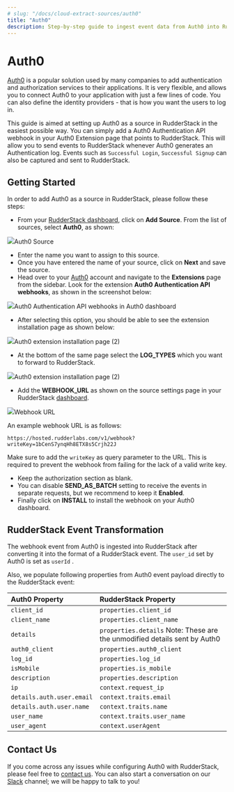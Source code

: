 ```yaml
---
# slug: "/docs/cloud-extract-sources/auth0"
title: "Auth0"
description: Step-by-step guide to ingest event data from Auth0 into RudderStack
---
```


# Auth0

[Auth0](https://auth0.com) is a popular solution used by many companies to add authentication and authorization services to their applications. It is very flexible, and allows you to connect Auth0 to your application with just a few lines of code. You can also define the identity providers - that is how you want the users to log in.

This guide is aimed at setting up Auth0 as a source in RudderStack in the easiest possible way. You can simply add a Auth0 Authentication API webhook in your Auth0 Extension page that points to RudderStack. This will allow you to send events to RudderStack whenever Auth0 generates an Authentication log. Events such as `Successful Login`, `Successful Signup` can also be captured and sent to RudderStack.

## Getting Started

In order to add Auth0 as a source in RudderStack, please follow these steps:

- From your [RudderStack dashboard](https://app.rudderlabs.com/), click on **Add Source**. From the list of sources, select **Auth0**, as shown:

<img src="../../images/assets/auth02.png" /><span class="imageTitle">Auth0 Source</span>

- Enter the name you want to assign to this source.
- Once you have entered the name of your source, click on **Next** and save the source.
- Head over to your [Auth0](https://auth0.com/) account and navigate to the **Extensions** page from the sidebar. Look for the extension **Auth0 Authentication API webhooks**, as shown in the screenshot below:

<img src="../../images/assets/auth03.png" /><span class="imageTitle">Auth0 Authentication API webhooks in Auth0 dashboard</span>

- After selecting this option, you should be able to see the extension installation page as shown below:

<img src="../../images/assets/auth04.png" /><span class="imageTitle">Auth0 extension installation page (2)</span>

- At the bottom of the same page select the **LOG_TYPES** which you want to forward to RudderStack.

<img src="../../images/assets/auth05.png" /><span class="imageTitle">Auth0 extension installation page (2)</span>

- Add the **WEBHOOK_URL** as shown on the source settings page in your RudderStack [dashboard](https://app.rudderstack.com).

<img src="../../images/assets/webhooks.png" /><span class="imageTitle">Webhook URL</span>

An example webhook URL is as follows:

```http
https://hosted.rudderlabs.com/v1/webhook?writeKey=1bCenS7ynqHh8ETX8s5Crjh22J
```

<div class="warningBlock">
Make sure to add the <code class="inline-code">writeKey</code> as query parameter to the URL. This is required to prevent the webhook from failing for the lack of a valid write key.

</div>

- Keep the authorization section as blank.
- You can disable **SEND_AS_BATCH** setting to receive the events in separate requests, but we recommend to keep it **Enabled**.
- Finally click on **INSTALL** to install the webhook on your Auth0 dashboard.

## RudderStack Event Transformation

The webhook event from Auth0 is ingested into RudderStack after converting it into the format of a RudderStack event. The `user_id` set by Auth0 is set as `userId` .

Also, we populate following properties from Auth0 event payload directly to the RudderStack event:

| Auth0 Property            | RudderStack Property                                                      |
| :------------------------ | :------------------------------------------------------------------------ |
| `client_id`               | `properties.client_id`                                                    |
| `client_name`             | `properties.client_name`                                                  |
| `details`                 | `properties.details` Note: These are the unmodified details sent by Auth0 |
| `auth0_client`            | `properties.auth0_client`                                                 |
| `log_id`                  | `properties.log_id`                                                       |
| `isMobile`                | `properties.is_mobile`                                                    |
| `description`             | `properties.description`                                                  |
| `ip`                      | `context.request_ip`                                                      |
| `details.auth.user.email` | `context.traits.email`                                                    |
| `details.auth.user.name`  | `context.traits.name`                                                     |
| `user_name`               | `context.traits.user_name`                                                |
| `user_agent`              | `context.userAgent`                                                       |

## Contact Us

If you come across any issues while configuring Auth0 with RudderStack, please feel free to [contact us](mailto:%20docs@rudderstack.com). You can also start a conversation on our [Slack](https://rudderstack.com/join-rudderstack-slack-community) channel; we will be happy to talk to you!
